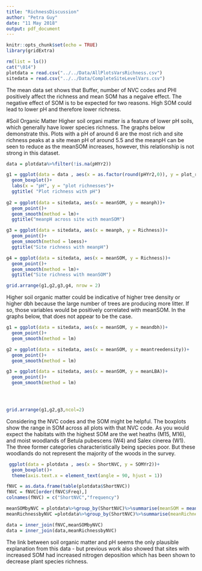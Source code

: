 ```yaml
---
title: "RichnessDiscussion"
author: "Petra Guy"
date: "11 May 2018"
output: pdf_document
---
```


```r
knitr::opts_chunk$set(echo = TRUE)
library(gridExtra)
```

```r
rm(list = ls())
cat("\014")
plotdata = read.csv("../../Data/AllPlotsVarsRichness.csv")
sitedata = read.csv("../../Data/CompleteSiteLevelVars.csv")
```

The mean data set shows that Buffer, number of NVC codes and PHI positively affect the richness and mean SOM has a negaive effect. The negative effect of SOM is to be expected for two reasons. High SOM could lead to lower pH and therefore lower richness.

#Soil Organic Matter
Higher soil organi matter is a feature of lower pH soils, which generally have lower species richness. The graphs below demonstrate this. Plots with a pH of around 6 are the most rich and site richness peaks at a site mean pH of around 5.5 and the meanpH can be seen to reduce as the meanSOM increases, however, this relationship is not strong in this dataset.

```r
data = plotdata%>%filter(!is.na(pHYr2))

g1 = ggplot(data = data , aes(x = as.factor(round(pHYr2,0)), y = plot_richness))+
  geom_boxplot()+
  labs(x = "pH", y = "plot richnesses")+
  ggtitle( "Plot richness with pH")
  
g2 = ggplot(data = sitedata, aes(x = meanSOM, y = meanph))+
  geom_point()+
  geom_smooth(method = lm)+
  ggtitle("meanpH across site with meanSOM")

g3 = ggplot(data = sitedata, aes(x = meanph, y = Richness))+
  geom_point()+
  geom_smooth(method = loess)+
  ggtitle("Site richness with meanpH")

g4 = ggplot(data = sitedata, aes(x = meanSOM, y = Richness))+
  geom_point()+
  geom_smooth(method = lm)+
  ggtitle("Site richness with meanSOM")

grid.arrange(g1,g2,g3,g4, nrow = 2)
```

Higher soil organic matter could be indicative of higher tree density or higher dbh because the large number of trees are producing more litter. If so, those variables would be positively correlated with meanSOM. In the graphs below, that does not appear to be the case.

```r
g1 = ggplot(data = sitedata, aes(x = meanSOM, y = meandbh))+
  geom_point()+
  geom_smooth(method = lm)

g2 = ggplot(data = sitedata, aes(x = meanSOM, y = meantreedensity))+
  geom_point()+
  geom_smooth(method = lm)

g3 = ggplot(data = sitedata, aes(x = meanSOM, y = meanLBA))+
  geom_point()+
  geom_smooth(method = lm)



 
grid.arrange(g1,g2,g3,ncol=2)

```


Considering the NVC codes and the SOM might be helpful. The boxplots show the range in SOM across all plots with that NVC code. As you would expect the habitats with the highest SOM are the wet heaths (M15, M16), and moist woodlands of Betula pubescens (W4) and Salex cinerea (W1). The three former categories characteristically being species poor. But these woodlands do not represent the majority of the woods in the survey.

```r


 ggplot(data = plotdata , aes(x = ShortNVC, y = SOMYr2))+
  geom_boxplot()+
  theme(axis.text.x = element_text(angle = 90, hjust = 1))
```
```r
fNVC = as.data.frame(table(plotdata$ShortNVC))
fNVC = fNVC[order(fNVC$Freq),]
colnames(fNVC) = c("ShortNVC","frequency")

meanSOMbyNVC = plotdata%>%group_by(ShortNVC)%>%summarise(meanSOM = mean(SOMYr2, na.rm=TRUE))
meanRichnessbyNVC =plotdata%>%group_by(ShortNVC)%>%summarise(meanRichness = mean(plot_richness, na.rm=TRUE))

data = inner_join(fNVC,meanSOMbyNVC)
data = inner_join(data,meanRichnessbyNVC)
```

The link between soil organic matter and pH seems the only plausible explanation from this data - but previous work also showed that sites with increased SOM had increased nitrogen deposition which has been shown to decrease plant species richness.
